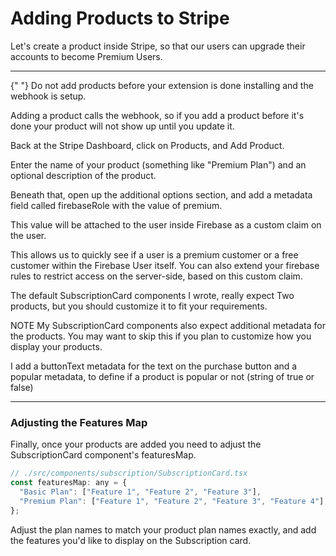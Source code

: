 
# Adding Products to Stripe

Let's create a product inside Stripe, so that our users can upgrade their accounts to become Premium Users.

---

<Callout emoji="📣">
  {" "}
  Do not add products before your extension is done installing and the webhook is setup.

Adding a product calls the webhook, so if you add a product before it's done your product will not show up until you update it.

</Callout>

Back at the Stripe Dashboard, click on Products, and Add Product.

Enter the name of your product (something like "Premium Plan") and an optional description of the product.

Beneath that, open up the additional options section, and add a metadata field called firebaseRole with the value of premium.

This value will be attached to the user inside Firebase as a custom claim on the user.

This allows us to quickly see if a user is a premium customer or a free customer within the Firebase User itself. You can also extend your firebase rules to restrict access on the server-side, based on this custom claim.

The default SubscriptionCard components I wrote, really expect Two products, but you should customize it to fit your requirements.

NOTE My SubscriptionCard components also expect additional metadata for the products. You may want to skip this if you plan to customize how you display your products.

I add a buttonText metadata for the text on the purchase button and a popular metadata, to define if a product is popular or not (string of true or false)

---

### **Adjusting the Features Map**

Finally, once your products are added you need to adjust the SubscriptionCard component's featuresMap.

```js
// ./src/components/subscription/SubscriptionCard.tsx
const featuresMap: any = {
  "Basic Plan": ["Feature 1", "Feature 2", "Feature 3"],
  "Premium Plan": ["Feature 1", "Feature 2", "Feature 3", "Feature 4"],
};
```

Adjust the plan names to match your product plan names exactly, and add the features you'd like to display on the Subscription card.
